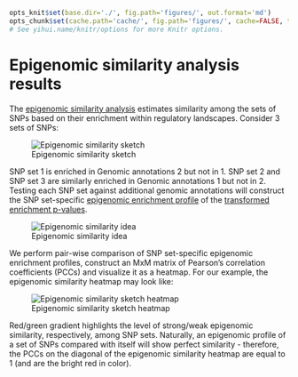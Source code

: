```r

opts_knit$set(base.dir='./', fig.path='figures/', out.format='md')
opts_chunk$set(cache.path='cache/', fig.path='figures/', cache=FALSE, tidy=TRUE, fig.keep='high', echo=TRUE, dpi=300, out.width=700, prompt=FALSE, comment='##', results='markup', eval=FALSE)
# See yihui.name/knitr/options for more Knitr options.
```

Epigenomic similarity analysis results
========================================================

The [epigenomic similarity analysis](../misc/definitions.md) estimates similarity among the sets of SNPs based on their enrichment within regulatory landscapes. Consider 3 sets of SNPs:

![Epigenomic similarity sketch](../figures/episimilarity_sketch.png)

SNP set 1 is enriched in Genomic annotations 2 but not in 1. SNP set 2 and SNP set 3 are similarly enriched  in Genomic annotations 1 but not in 2. Testing each SNP set against additional genomic annotations will construct the SNP set-specific [epigenomic enrichment profile](../misc/definitions.md) of the [transformed enrichment p-values](../misc/definitions.md). 

![Epigenomic similarity idea](../figures/episimilarity_idea.gif)

We perform pair-wise comparison of SNP set-specific epigenomic enrichment profiles, construct an MxM matrix of Pearson's correlation coefficients (PCCs) and visualize it as a heatmap. For our example, the epigenomic similarity heatmap may look like:

![Epigenomic similarity sketch heatmap](../figures/episimilarity_sketch_heatmap.png)

Red/green gradient highlights the level of strong/weak epigenomic similarity, respectively, among SNP sets. Naturally, an epigenomic profile of a set of SNPs compared with itself will show perfect similarity - therefore, the PCCs on the diagonal of the epigenomic similarity heatmap are equal to 1 (and are the bright red in color).

